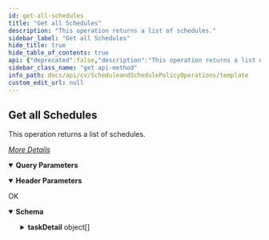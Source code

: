 ```yaml
---
id: get-all-schedules
title: "Get all Schedules"
description: "This operation returns a list of schedules."
sidebar_label: "Get all Schedules"
hide_title: true
hide_table_of_contents: true
api: {"deprecated":false,"description":"This operation returns a list of schedules.\n\n[_More Details_](http://documentation.commvault.com/commvault/v11/article?p=features/rest_api/operations/get_schedules.htm)\n","operationId":"Get all Schedules","parameters":[{"description":"","explode":true,"in":"query","name":"clientId","schema":{"example":"{{clientId}}","type":"string"}},{"description":"","in":"header","name":"Authtoken","required":true,"schema":{"example":"{{TOKEN}}","type":"string"}},{"schema":{"type":"string"},"in":"query","name":"storagepolicyId"}],"tags":["Schedule and Schedule Policy Operations"],"responses":{"200":{"description":"OK","content":{"application/json":{"schema":{"type":"object","properties":{"taskDetail":{"type":"array","items":{"type":"object","properties":{"taskOperation":{"type":"integer"},"associations":{"type":"array","items":{"type":"object","properties":{"srmReportSet":{"type":"integer"},"type":{"type":"integer"},"srmTemplateId":{"type":"integer"},"subclientId":{"type":"integer"},"clientGroupId":{"type":"integer"},"storagePolicyId":{"type":"integer"},"copyId":{"type":"integer"},"applicationId":{"type":"integer"},"backupsetId":{"type":"integer"},"instanceId":{"type":"integer"},"srmReportType":{"type":"integer"},"sidbStoreId":{"type":"integer"},"clientSidePackage":{"type":"boolean"},"clientId":{"type":"integer"},"sidbStoreName":{"type":"string"},"copyName":{"type":"string"},"agentlessPolicyId":{"type":"integer"},"mediaAgentId":{"type":"integer"},"_type_":{"type":"integer"},"appName":{"type":"string"},"consumeLicense":{"type":"boolean"},"flags":{"type":"object","properties":{"exclude":{"type":"boolean"}}}}}},"task":{"type":"object","properties":{"GUID":{"type":"string"},"description":{"type":"string"},"ownerId":{"type":"integer"},"runUserId":{"type":"integer"},"taskType":{"type":"integer"},"ownerName":{"type":"string"},"policyType":{"type":"integer"},"taskName":{"type":"string"},"alertId":{"type":"integer"},"taskId":{"type":"integer"},"taskFlags":{"type":"object","properties":{"isEZOperation":{"type":"boolean"},"uninstalled":{"type":"boolean"},"disabled":{"type":"boolean"}}},"originalCC":{"type":"object","properties":{"commCellId":{"type":"integer"}}}}},"appGroup":{"type":"object","properties":{}},"subTasks":{"type":"array","items":{"type":"object","properties":{"relativeTime":{"type":"integer"},"subTaskOperation":{"type":"integer"},"subTask":{"type":"object","properties":{"subTaskOrder":{"type":"integer"},"subTaskType":{"type":"integer"},"flags":{"type":"integer"},"operationType":{"type":"integer"},"subTaskId":{"type":"integer"}}},"pattern":{"type":"object","properties":{"active_end_occurence":{"type":"integer"},"freq_subday_interval":{"type":"integer"},"freq_type":{"type":"integer"},"patternId":{"type":"integer"},"flags":{"type":"integer"},"description":{"type":"string"},"active_end_time":{"type":"integer"},"skipOccurence":{"type":"integer"},"skipDayNumber":{"type":"integer"},"active_start_time":{"type":"integer"},"freq_restart_interval":{"type":"integer"},"active_start_date":{"type":"integer"},"freq_interval":{"type":"integer"},"freq_relative_interval":{"type":"integer"},"freq_recurrence_factor":{"type":"integer"},"calendar":{"type":"object","properties":{"calendarId":{"type":"integer"}}},"timeZone":{"type":"object","properties":{"TimeZoneID":{"type":"integer"}}}}},"options":{"type":"object","properties":{"backupOpts":{"type":"object","properties":{"mediaOpt":{"type":"object","properties":{"auxcopyJobOption":{"type":"object","properties":{"maxNumberOfStreams":{"type":"integer"},"useMaximumStreams":{"type":"boolean"}}}}}}},"adminOpts":{"type":"object","properties":{"archiveCheckOption":{"type":"object","properties":{"ddbVerificationLevel":{"type":"integer"},"jobsToVerify":{"type":"integer"},"allCopies":{"type":"boolean"},"backupLevel":{"type":"integer"}}}}}}}}}}}}}},"x-examples":{"Example 1":{"taskDetail":[{"taskOperation":1,"associations":[{"srmReportSet":0,"type":0,"srmTemplateId":0,"subclientId":0,"clientGroupId":0,"storagePolicyId":0,"copyId":0,"applicationId":0,"backupsetId":0,"instanceId":0,"srmReportType":0,"sidbStoreId":0,"clientSidePackage":true,"clientId":0,"sidbStoreName":"N/A","copyName":"DUMMY","agentlessPolicyId":0,"mediaAgentId":0,"_type_":155,"appName":"Default Application Type Name","consumeLicense":true,"flags":{"exclude":false}}],"task":{"GUID":"9BE7A700-FE5D-4392-B78B-481B4AFC4F89","description":"System created schedule policy for DDB Verification","ownerId":1,"runUserId":1,"taskType":4,"ownerName":"testadmin","policyType":11,"taskName":"System Created DDB Verification schedule policy","alertId":0,"taskId":13,"taskFlags":{"isEZOperation":false,"uninstalled":false,"disabled":false},"originalCC":{"commCellId":2}},"appGroup":{},"subTasks":[{"relativeTime":32787,"subTaskOperation":1,"subTask":{"subTaskOrder":0,"subTaskType":1,"flags":4096,"operationType":4007,"subTaskId":14},"pattern":{"active_end_occurence":0,"freq_subday_interval":86400,"freq_type":4,"patternId":13,"flags":0,"description":"Every day at 11:00 AM and repeats every 24 hr(s) 0 min(s) until 12:00 AM","active_end_time":86340,"skipOccurence":0,"skipDayNumber":0,"active_start_time":39600,"freq_restart_interval":0,"active_start_date":1473897600,"freq_interval":1,"freq_relative_interval":0,"freq_recurrence_factor":1,"calendar":{"calendarId":1},"timeZone":{"TimeZoneID":1000}},"options":{"backupOpts":{"mediaOpt":{"auxcopyJobOption":{"maxNumberOfStreams":0,"useMaximumStreams":true}}},"adminOpts":{"archiveCheckOption":{"ddbVerificationLevel":3,"jobsToVerify":0,"allCopies":true,"backupLevel":2}}}}]}]}}},"examples":{"Schedules - This request returns all of the schedules for a client.":{"value":{"taskDetail":[{"taskOperation":1,"associations":[{"srmReportSet":0,"type":0,"srmTemplateId":0,"subclientId":0,"clientGroupId":0,"storagePolicyId":0,"copyId":0,"applicationId":0,"backupsetId":0,"instanceId":0,"srmReportType":0,"sidbStoreId":0,"clientSidePackage":true,"clientId":0,"sidbStoreName":"N/A","copyName":"DUMMY","agentlessPolicyId":0,"mediaAgentId":0,"_type_":155,"appName":"Default Application Type Name","consumeLicense":true,"flags":{"exclude":false}}],"task":{"GUID":"9BE7A700-FE5D-4392-B78B-481B4AFC4F89","description":"System created schedule policy for DDB Verification","ownerId":1,"runUserId":1,"taskType":4,"ownerName":"testadmin","policyType":11,"taskName":"System Created DDB Verification schedule policy","alertId":0,"taskId":13,"taskFlags":{"isEZOperation":false,"uninstalled":false,"disabled":false},"originalCC":{"commCellId":2}},"appGroup":{},"subTasks":[{"relativeTime":32787,"subTaskOperation":1,"subTask":{"subTaskOrder":0,"subTaskType":1,"flags":4096,"operationType":4007,"subTaskId":14},"pattern":{"active_end_occurence":0,"freq_subday_interval":86400,"freq_type":4,"patternId":13,"flags":0,"description":"Every day at 11:00 AM and repeats every 24 hr(s) 0 min(s) until 12:00 AM","active_end_time":86340,"skipOccurence":0,"skipDayNumber":0,"active_start_time":39600,"freq_restart_interval":0,"active_start_date":1473897600,"freq_interval":1,"freq_relative_interval":0,"freq_recurrence_factor":1,"calendar":{"calendarId":1},"timeZone":{"TimeZoneID":1000}},"options":{"backupOpts":{"mediaOpt":{"auxcopyJobOption":{"maxNumberOfStreams":0,"useMaximumStreams":true}}},"adminOpts":{"archiveCheckOption":{"ddbVerificationLevel":3,"jobsToVerify":0,"allCopies":true,"backupLevel":2}}}}]}]}}}}}}},"method":"get","path":"/Schedules","servers":[{"url":"http://{hostname}/webconsole/api","variables":{"hostname":{"default":"localhost","description":"Webconsole"}}}],"info":{"title":"Template","contact":{},"version":"1.0","description":"Template"},"postman":{"name":"Get all Schedules","description":{"content":"This operation returns a list of schedules.\n\n[_More Details_](http://documentation.commvault.com/commvault/v11/article?p=features/rest_api/operations/get_schedules.htm)\n","type":"text/plain"},"url":{"path":["Schedules"],"host":["{{baseUrl}}"],"query":[{"disabled":false,"key":"clientId","value":""},{"disabled":false,"key":"storagepolicyId","value":""}],"variable":[]},"header":[{"disabled":false,"description":{"content":"(Required) ","type":"text/plain"},"key":"Authtoken","value":""},{"key":"Accept","value":"application/json"}],"method":"GET"}}
sidebar_class_name: "get api-method"
info_path: docs/api/cv/ScheduleandSchedulePolicyOperations/template
custom_edit_url: null
---
```



## Get all Schedules



This operation returns a list of schedules.

[_More Details_](http://documentation.commvault.com/commvault/v11/article?p=features/rest_api/operations/get_schedules.htm)


<details style={{"marginBottom":"1rem"}} data-collapsed={false} open={true}><summary style={{}}><strong>Query Parameters</strong></summary><div><ul><ParamsItem className={"paramsItem"} param={{"description":"","explode":true,"in":"query","name":"clientId","schema":{"example":"{{clientId}}","type":"string"}}}></ParamsItem><ParamsItem className={"paramsItem"} param={{"schema":{"type":"string"},"in":"query","name":"storagepolicyId"}}></ParamsItem></ul></div></details><details style={{"marginBottom":"1rem"}} data-collapsed={false} open={true}><summary style={{}}><strong>Header Parameters</strong></summary><div><ul><ParamsItem className={"paramsItem"} param={{"description":"","in":"header","name":"Authtoken","required":true,"schema":{"example":"{{TOKEN}}","type":"string"}}}></ParamsItem></ul></div></details><div><ApiTabs><TabItem label={"200"} value={"200"}><div>

OK

</div><div><MimeTabs schemaType={"response"}><TabItem label={"application/json"} value={"application/json"}><SchemaTabs><TabItem label={"Schema"} value={"Schema"}><details style={{}} data-collapsed={false} open={true}><summary style={{"textAlign":"left"}}><strong>Schema</strong></summary><div style={{"textAlign":"left","marginLeft":"1rem"}}></div><ul style={{"marginLeft":"1rem"}}><SchemaItem collapsible={true} className={"schemaItem"}><details style={{}}><summary style={{}}><strong>taskDetail</strong><span style={{"opacity":"0.6"}}> object[]</span></summary><div style={{"marginLeft":"1rem"}}><SchemaItem collapsible={false} name={"taskOperation"} required={false} deprecated={undefined} schemaDescription={undefined} schemaName={"integer"} qualifierMessage={undefined} defaultValue={undefined}></SchemaItem><SchemaItem collapsible={true} className={"schemaItem"}><details style={{}}><summary style={{}}><strong>associations</strong><span style={{"opacity":"0.6"}}> object[]</span></summary><div style={{"marginLeft":"1rem"}}><SchemaItem collapsible={false} name={"srmReportSet"} required={false} deprecated={undefined} schemaDescription={undefined} schemaName={"integer"} qualifierMessage={undefined} defaultValue={undefined}></SchemaItem><SchemaItem collapsible={false} name={"type"} required={false} deprecated={undefined} schemaDescription={undefined} schemaName={"integer"} qualifierMessage={undefined} defaultValue={undefined}></SchemaItem><SchemaItem collapsible={false} name={"srmTemplateId"} required={false} deprecated={undefined} schemaDescription={undefined} schemaName={"integer"} qualifierMessage={undefined} defaultValue={undefined}></SchemaItem><SchemaItem collapsible={false} name={"subclientId"} required={false} deprecated={undefined} schemaDescription={undefined} schemaName={"integer"} qualifierMessage={undefined} defaultValue={undefined}></SchemaItem><SchemaItem collapsible={false} name={"clientGroupId"} required={false} deprecated={undefined} schemaDescription={undefined} schemaName={"integer"} qualifierMessage={undefined} defaultValue={undefined}></SchemaItem><SchemaItem collapsible={false} name={"storagePolicyId"} required={false} deprecated={undefined} schemaDescription={undefined} schemaName={"integer"} qualifierMessage={undefined} defaultValue={undefined}></SchemaItem><SchemaItem collapsible={false} name={"copyId"} required={false} deprecated={undefined} schemaDescription={undefined} schemaName={"integer"} qualifierMessage={undefined} defaultValue={undefined}></SchemaItem><SchemaItem collapsible={false} name={"applicationId"} required={false} deprecated={undefined} schemaDescription={undefined} schemaName={"integer"} qualifierMessage={undefined} defaultValue={undefined}></SchemaItem><SchemaItem collapsible={false} name={"backupsetId"} required={false} deprecated={undefined} schemaDescription={undefined} schemaName={"integer"} qualifierMessage={undefined} defaultValue={undefined}></SchemaItem><SchemaItem collapsible={false} name={"instanceId"} required={false} deprecated={undefined} schemaDescription={undefined} schemaName={"integer"} qualifierMessage={undefined} defaultValue={undefined}></SchemaItem><SchemaItem collapsible={false} name={"srmReportType"} required={false} deprecated={undefined} schemaDescription={undefined} schemaName={"integer"} qualifierMessage={undefined} defaultValue={undefined}></SchemaItem><SchemaItem collapsible={false} name={"sidbStoreId"} required={false} deprecated={undefined} schemaDescription={undefined} schemaName={"integer"} qualifierMessage={undefined} defaultValue={undefined}></SchemaItem><SchemaItem collapsible={false} name={"clientSidePackage"} required={false} deprecated={undefined} schemaDescription={undefined} schemaName={"boolean"} qualifierMessage={undefined} defaultValue={undefined}></SchemaItem><SchemaItem collapsible={false} name={"clientId"} required={false} deprecated={undefined} schemaDescription={undefined} schemaName={"integer"} qualifierMessage={undefined} defaultValue={undefined}></SchemaItem><SchemaItem collapsible={false} name={"sidbStoreName"} required={false} deprecated={undefined} schemaDescription={undefined} schemaName={"string"} qualifierMessage={undefined} defaultValue={undefined}></SchemaItem><SchemaItem collapsible={false} name={"copyName"} required={false} deprecated={undefined} schemaDescription={undefined} schemaName={"string"} qualifierMessage={undefined} defaultValue={undefined}></SchemaItem><SchemaItem collapsible={false} name={"agentlessPolicyId"} required={false} deprecated={undefined} schemaDescription={undefined} schemaName={"integer"} qualifierMessage={undefined} defaultValue={undefined}></SchemaItem><SchemaItem collapsible={false} name={"mediaAgentId"} required={false} deprecated={undefined} schemaDescription={undefined} schemaName={"integer"} qualifierMessage={undefined} defaultValue={undefined}></SchemaItem><SchemaItem collapsible={false} name={"_type_"} required={false} deprecated={undefined} schemaDescription={undefined} schemaName={"integer"} qualifierMessage={undefined} defaultValue={undefined}></SchemaItem><SchemaItem collapsible={false} name={"appName"} required={false} deprecated={undefined} schemaDescription={undefined} schemaName={"string"} qualifierMessage={undefined} defaultValue={undefined}></SchemaItem><SchemaItem collapsible={false} name={"consumeLicense"} required={false} deprecated={undefined} schemaDescription={undefined} schemaName={"boolean"} qualifierMessage={undefined} defaultValue={undefined}></SchemaItem><SchemaItem collapsible={true} className={"schemaItem"}><details style={{}}><summary style={{}}><strong>flags</strong><span style={{"opacity":"0.6"}}> object</span></summary><div style={{"marginLeft":"1rem"}}><SchemaItem collapsible={false} name={"exclude"} required={false} deprecated={undefined} schemaDescription={undefined} schemaName={"boolean"} qualifierMessage={undefined} defaultValue={undefined}></SchemaItem></div></details></SchemaItem></div></details></SchemaItem><SchemaItem collapsible={true} className={"schemaItem"}><details style={{}}><summary style={{}}><strong>task</strong><span style={{"opacity":"0.6"}}> object</span></summary><div style={{"marginLeft":"1rem"}}><SchemaItem collapsible={false} name={"GUID"} required={false} deprecated={undefined} schemaDescription={undefined} schemaName={"string"} qualifierMessage={undefined} defaultValue={undefined}></SchemaItem><SchemaItem collapsible={false} name={"description"} required={false} deprecated={undefined} schemaDescription={undefined} schemaName={"string"} qualifierMessage={undefined} defaultValue={undefined}></SchemaItem><SchemaItem collapsible={false} name={"ownerId"} required={false} deprecated={undefined} schemaDescription={undefined} schemaName={"integer"} qualifierMessage={undefined} defaultValue={undefined}></SchemaItem><SchemaItem collapsible={false} name={"runUserId"} required={false} deprecated={undefined} schemaDescription={undefined} schemaName={"integer"} qualifierMessage={undefined} defaultValue={undefined}></SchemaItem><SchemaItem collapsible={false} name={"taskType"} required={false} deprecated={undefined} schemaDescription={undefined} schemaName={"integer"} qualifierMessage={undefined} defaultValue={undefined}></SchemaItem><SchemaItem collapsible={false} name={"ownerName"} required={false} deprecated={undefined} schemaDescription={undefined} schemaName={"string"} qualifierMessage={undefined} defaultValue={undefined}></SchemaItem><SchemaItem collapsible={false} name={"policyType"} required={false} deprecated={undefined} schemaDescription={undefined} schemaName={"integer"} qualifierMessage={undefined} defaultValue={undefined}></SchemaItem><SchemaItem collapsible={false} name={"taskName"} required={false} deprecated={undefined} schemaDescription={undefined} schemaName={"string"} qualifierMessage={undefined} defaultValue={undefined}></SchemaItem><SchemaItem collapsible={false} name={"alertId"} required={false} deprecated={undefined} schemaDescription={undefined} schemaName={"integer"} qualifierMessage={undefined} defaultValue={undefined}></SchemaItem><SchemaItem collapsible={false} name={"taskId"} required={false} deprecated={undefined} schemaDescription={undefined} schemaName={"integer"} qualifierMessage={undefined} defaultValue={undefined}></SchemaItem><SchemaItem collapsible={true} className={"schemaItem"}><details style={{}}><summary style={{}}><strong>taskFlags</strong><span style={{"opacity":"0.6"}}> object</span></summary><div style={{"marginLeft":"1rem"}}><SchemaItem collapsible={false} name={"isEZOperation"} required={false} deprecated={undefined} schemaDescription={undefined} schemaName={"boolean"} qualifierMessage={undefined} defaultValue={undefined}></SchemaItem><SchemaItem collapsible={false} name={"uninstalled"} required={false} deprecated={undefined} schemaDescription={undefined} schemaName={"boolean"} qualifierMessage={undefined} defaultValue={undefined}></SchemaItem><SchemaItem collapsible={false} name={"disabled"} required={false} deprecated={undefined} schemaDescription={undefined} schemaName={"boolean"} qualifierMessage={undefined} defaultValue={undefined}></SchemaItem></div></details></SchemaItem><SchemaItem collapsible={true} className={"schemaItem"}><details style={{}}><summary style={{}}><strong>originalCC</strong><span style={{"opacity":"0.6"}}> object</span></summary><div style={{"marginLeft":"1rem"}}><SchemaItem collapsible={false} name={"commCellId"} required={false} deprecated={undefined} schemaDescription={undefined} schemaName={"integer"} qualifierMessage={undefined} defaultValue={undefined}></SchemaItem></div></details></SchemaItem></div></details></SchemaItem><SchemaItem collapsible={true} className={"schemaItem"}><details style={{}}><summary style={{}}><strong>appGroup</strong><span style={{"opacity":"0.6"}}> object</span></summary><div style={{"marginLeft":"1rem"}}></div></details></SchemaItem><SchemaItem collapsible={true} className={"schemaItem"}><details style={{}}><summary style={{}}><strong>subTasks</strong><span style={{"opacity":"0.6"}}> object[]</span></summary><div style={{"marginLeft":"1rem"}}><SchemaItem collapsible={false} name={"relativeTime"} required={false} deprecated={undefined} schemaDescription={undefined} schemaName={"integer"} qualifierMessage={undefined} defaultValue={undefined}></SchemaItem><SchemaItem collapsible={false} name={"subTaskOperation"} required={false} deprecated={undefined} schemaDescription={undefined} schemaName={"integer"} qualifierMessage={undefined} defaultValue={undefined}></SchemaItem><SchemaItem collapsible={true} className={"schemaItem"}><details style={{}}><summary style={{}}><strong>subTask</strong><span style={{"opacity":"0.6"}}> object</span></summary><div style={{"marginLeft":"1rem"}}><SchemaItem collapsible={false} name={"subTaskOrder"} required={false} deprecated={undefined} schemaDescription={undefined} schemaName={"integer"} qualifierMessage={undefined} defaultValue={undefined}></SchemaItem><SchemaItem collapsible={false} name={"subTaskType"} required={false} deprecated={undefined} schemaDescription={undefined} schemaName={"integer"} qualifierMessage={undefined} defaultValue={undefined}></SchemaItem><SchemaItem collapsible={false} name={"flags"} required={false} deprecated={undefined} schemaDescription={undefined} schemaName={"integer"} qualifierMessage={undefined} defaultValue={undefined}></SchemaItem><SchemaItem collapsible={false} name={"operationType"} required={false} deprecated={undefined} schemaDescription={undefined} schemaName={"integer"} qualifierMessage={undefined} defaultValue={undefined}></SchemaItem><SchemaItem collapsible={false} name={"subTaskId"} required={false} deprecated={undefined} schemaDescription={undefined} schemaName={"integer"} qualifierMessage={undefined} defaultValue={undefined}></SchemaItem></div></details></SchemaItem><SchemaItem collapsible={true} className={"schemaItem"}><details style={{}}><summary style={{}}><strong>pattern</strong><span style={{"opacity":"0.6"}}> object</span></summary><div style={{"marginLeft":"1rem"}}><SchemaItem collapsible={false} name={"active_end_occurence"} required={false} deprecated={undefined} schemaDescription={undefined} schemaName={"integer"} qualifierMessage={undefined} defaultValue={undefined}></SchemaItem><SchemaItem collapsible={false} name={"freq_subday_interval"} required={false} deprecated={undefined} schemaDescription={undefined} schemaName={"integer"} qualifierMessage={undefined} defaultValue={undefined}></SchemaItem><SchemaItem collapsible={false} name={"freq_type"} required={false} deprecated={undefined} schemaDescription={undefined} schemaName={"integer"} qualifierMessage={undefined} defaultValue={undefined}></SchemaItem><SchemaItem collapsible={false} name={"patternId"} required={false} deprecated={undefined} schemaDescription={undefined} schemaName={"integer"} qualifierMessage={undefined} defaultValue={undefined}></SchemaItem><SchemaItem collapsible={false} name={"flags"} required={false} deprecated={undefined} schemaDescription={undefined} schemaName={"integer"} qualifierMessage={undefined} defaultValue={undefined}></SchemaItem><SchemaItem collapsible={false} name={"description"} required={false} deprecated={undefined} schemaDescription={undefined} schemaName={"string"} qualifierMessage={undefined} defaultValue={undefined}></SchemaItem><SchemaItem collapsible={false} name={"active_end_time"} required={false} deprecated={undefined} schemaDescription={undefined} schemaName={"integer"} qualifierMessage={undefined} defaultValue={undefined}></SchemaItem><SchemaItem collapsible={false} name={"skipOccurence"} required={false} deprecated={undefined} schemaDescription={undefined} schemaName={"integer"} qualifierMessage={undefined} defaultValue={undefined}></SchemaItem><SchemaItem collapsible={false} name={"skipDayNumber"} required={false} deprecated={undefined} schemaDescription={undefined} schemaName={"integer"} qualifierMessage={undefined} defaultValue={undefined}></SchemaItem><SchemaItem collapsible={false} name={"active_start_time"} required={false} deprecated={undefined} schemaDescription={undefined} schemaName={"integer"} qualifierMessage={undefined} defaultValue={undefined}></SchemaItem><SchemaItem collapsible={false} name={"freq_restart_interval"} required={false} deprecated={undefined} schemaDescription={undefined} schemaName={"integer"} qualifierMessage={undefined} defaultValue={undefined}></SchemaItem><SchemaItem collapsible={false} name={"active_start_date"} required={false} deprecated={undefined} schemaDescription={undefined} schemaName={"integer"} qualifierMessage={undefined} defaultValue={undefined}></SchemaItem><SchemaItem collapsible={false} name={"freq_interval"} required={false} deprecated={undefined} schemaDescription={undefined} schemaName={"integer"} qualifierMessage={undefined} defaultValue={undefined}></SchemaItem><SchemaItem collapsible={false} name={"freq_relative_interval"} required={false} deprecated={undefined} schemaDescription={undefined} schemaName={"integer"} qualifierMessage={undefined} defaultValue={undefined}></SchemaItem><SchemaItem collapsible={false} name={"freq_recurrence_factor"} required={false} deprecated={undefined} schemaDescription={undefined} schemaName={"integer"} qualifierMessage={undefined} defaultValue={undefined}></SchemaItem><SchemaItem collapsible={true} className={"schemaItem"}><details style={{}}><summary style={{}}><strong>calendar</strong><span style={{"opacity":"0.6"}}> object</span></summary><div style={{"marginLeft":"1rem"}}><SchemaItem collapsible={false} name={"calendarId"} required={false} deprecated={undefined} schemaDescription={undefined} schemaName={"integer"} qualifierMessage={undefined} defaultValue={undefined}></SchemaItem></div></details></SchemaItem><SchemaItem collapsible={true} className={"schemaItem"}><details style={{}}><summary style={{}}><strong>timeZone</strong><span style={{"opacity":"0.6"}}> object</span></summary><div style={{"marginLeft":"1rem"}}><SchemaItem collapsible={false} name={"TimeZoneID"} required={false} deprecated={undefined} schemaDescription={undefined} schemaName={"integer"} qualifierMessage={undefined} defaultValue={undefined}></SchemaItem></div></details></SchemaItem></div></details></SchemaItem><SchemaItem collapsible={true} className={"schemaItem"}><details style={{}}><summary style={{}}><strong>options</strong><span style={{"opacity":"0.6"}}> object</span></summary><div style={{"marginLeft":"1rem"}}><SchemaItem collapsible={true} className={"schemaItem"}><details style={{}}><summary style={{}}><strong>backupOpts</strong><span style={{"opacity":"0.6"}}> object</span></summary><div style={{"marginLeft":"1rem"}}><SchemaItem collapsible={true} className={"schemaItem"}><details style={{}}><summary style={{}}><strong>mediaOpt</strong><span style={{"opacity":"0.6"}}> object</span></summary><div style={{"marginLeft":"1rem"}}><SchemaItem collapsible={true} className={"schemaItem"}><details style={{}}><summary style={{}}><strong>auxcopyJobOption</strong><span style={{"opacity":"0.6"}}> object</span></summary><div style={{"marginLeft":"1rem"}}><SchemaItem collapsible={false} name={"maxNumberOfStreams"} required={false} deprecated={undefined} schemaDescription={undefined} schemaName={"integer"} qualifierMessage={undefined} defaultValue={undefined}></SchemaItem><SchemaItem collapsible={false} name={"useMaximumStreams"} required={false} deprecated={undefined} schemaDescription={undefined} schemaName={"boolean"} qualifierMessage={undefined} defaultValue={undefined}></SchemaItem></div></details></SchemaItem></div></details></SchemaItem></div></details></SchemaItem><SchemaItem collapsible={true} className={"schemaItem"}><details style={{}}><summary style={{}}><strong>adminOpts</strong><span style={{"opacity":"0.6"}}> object</span></summary><div style={{"marginLeft":"1rem"}}><SchemaItem collapsible={true} className={"schemaItem"}><details style={{}}><summary style={{}}><strong>archiveCheckOption</strong><span style={{"opacity":"0.6"}}> object</span></summary><div style={{"marginLeft":"1rem"}}><SchemaItem collapsible={false} name={"ddbVerificationLevel"} required={false} deprecated={undefined} schemaDescription={undefined} schemaName={"integer"} qualifierMessage={undefined} defaultValue={undefined}></SchemaItem><SchemaItem collapsible={false} name={"jobsToVerify"} required={false} deprecated={undefined} schemaDescription={undefined} schemaName={"integer"} qualifierMessage={undefined} defaultValue={undefined}></SchemaItem><SchemaItem collapsible={false} name={"allCopies"} required={false} deprecated={undefined} schemaDescription={undefined} schemaName={"boolean"} qualifierMessage={undefined} defaultValue={undefined}></SchemaItem><SchemaItem collapsible={false} name={"backupLevel"} required={false} deprecated={undefined} schemaDescription={undefined} schemaName={"integer"} qualifierMessage={undefined} defaultValue={undefined}></SchemaItem></div></details></SchemaItem></div></details></SchemaItem></div></details></SchemaItem></div></details></SchemaItem></div></details></SchemaItem></ul></details></TabItem><TabItem label={"Example (from schema)"} value={"Example (from schema)"}><ResponseSamples responseExample={"{\n  \"taskDetail\": [\n    {\n      \"taskOperation\": 0,\n      \"associations\": [\n        {\n          \"srmReportSet\": 0,\n          \"type\": 0,\n          \"srmTemplateId\": 0,\n          \"subclientId\": 0,\n          \"clientGroupId\": 0,\n          \"storagePolicyId\": 0,\n          \"copyId\": 0,\n          \"applicationId\": 0,\n          \"backupsetId\": 0,\n          \"instanceId\": 0,\n          \"srmReportType\": 0,\n          \"sidbStoreId\": 0,\n          \"clientSidePackage\": true,\n          \"clientId\": 0,\n          \"sidbStoreName\": \"string\",\n          \"copyName\": \"string\",\n          \"agentlessPolicyId\": 0,\n          \"mediaAgentId\": 0,\n          \"_type_\": 0,\n          \"appName\": \"string\",\n          \"consumeLicense\": true,\n          \"flags\": {\n            \"exclude\": true\n          }\n        }\n      ],\n      \"task\": {\n        \"GUID\": \"string\",\n        \"description\": \"string\",\n        \"ownerId\": 0,\n        \"runUserId\": 0,\n        \"taskType\": 0,\n        \"ownerName\": \"string\",\n        \"policyType\": 0,\n        \"taskName\": \"string\",\n        \"alertId\": 0,\n        \"taskId\": 0,\n        \"taskFlags\": {\n          \"isEZOperation\": true,\n          \"uninstalled\": true,\n          \"disabled\": true\n        },\n        \"originalCC\": {\n          \"commCellId\": 0\n        }\n      },\n      \"appGroup\": {},\n      \"subTasks\": [\n        {\n          \"relativeTime\": 0,\n          \"subTaskOperation\": 0,\n          \"subTask\": {\n            \"subTaskOrder\": 0,\n            \"subTaskType\": 0,\n            \"flags\": 0,\n            \"operationType\": 0,\n            \"subTaskId\": 0\n          },\n          \"pattern\": {\n            \"active_end_occurence\": 0,\n            \"freq_subday_interval\": 0,\n            \"freq_type\": 0,\n            \"patternId\": 0,\n            \"flags\": 0,\n            \"description\": \"string\",\n            \"active_end_time\": 0,\n            \"skipOccurence\": 0,\n            \"skipDayNumber\": 0,\n            \"active_start_time\": 0,\n            \"freq_restart_interval\": 0,\n            \"active_start_date\": 0,\n            \"freq_interval\": 0,\n            \"freq_relative_interval\": 0,\n            \"freq_recurrence_factor\": 0,\n            \"calendar\": {\n              \"calendarId\": 0\n            },\n            \"timeZone\": {\n              \"TimeZoneID\": 0\n            }\n          },\n          \"options\": {\n            \"backupOpts\": {\n              \"mediaOpt\": {\n                \"auxcopyJobOption\": {\n                  \"maxNumberOfStreams\": 0,\n                  \"useMaximumStreams\": true\n                }\n              }\n            },\n            \"adminOpts\": {\n              \"archiveCheckOption\": {\n                \"ddbVerificationLevel\": 0,\n                \"jobsToVerify\": 0,\n                \"allCopies\": true,\n                \"backupLevel\": 0\n              }\n            }\n          }\n        }\n      ]\n    }\n  ]\n}"} language={"json"}></ResponseSamples></TabItem><TabItem label={" Schedules -  This request returns all of the schedules for a client."} value={" Schedules -  This request returns all of the schedules for a client."}><ResponseSamples responseExample={"{\n  \"taskDetail\": [\n    {\n      \"taskOperation\": 1,\n      \"associations\": [\n        {\n          \"srmReportSet\": 0,\n          \"type\": 0,\n          \"srmTemplateId\": 0,\n          \"subclientId\": 0,\n          \"clientGroupId\": 0,\n          \"storagePolicyId\": 0,\n          \"copyId\": 0,\n          \"applicationId\": 0,\n          \"backupsetId\": 0,\n          \"instanceId\": 0,\n          \"srmReportType\": 0,\n          \"sidbStoreId\": 0,\n          \"clientSidePackage\": true,\n          \"clientId\": 0,\n          \"sidbStoreName\": \"N/A\",\n          \"copyName\": \"DUMMY\",\n          \"agentlessPolicyId\": 0,\n          \"mediaAgentId\": 0,\n          \"_type_\": 155,\n          \"appName\": \"Default Application Type Name\",\n          \"consumeLicense\": true,\n          \"flags\": {\n            \"exclude\": false\n          }\n        }\n      ],\n      \"task\": {\n        \"GUID\": \"9BE7A700-FE5D-4392-B78B-481B4AFC4F89\",\n        \"description\": \"System created schedule policy for DDB Verification\",\n        \"ownerId\": 1,\n        \"runUserId\": 1,\n        \"taskType\": 4,\n        \"ownerName\": \"testadmin\",\n        \"policyType\": 11,\n        \"taskName\": \"System Created DDB Verification schedule policy\",\n        \"alertId\": 0,\n        \"taskId\": 13,\n        \"taskFlags\": {\n          \"isEZOperation\": false,\n          \"uninstalled\": false,\n          \"disabled\": false\n        },\n        \"originalCC\": {\n          \"commCellId\": 2\n        }\n      },\n      \"appGroup\": {},\n      \"subTasks\": [\n        {\n          \"relativeTime\": 32787,\n          \"subTaskOperation\": 1,\n          \"subTask\": {\n            \"subTaskOrder\": 0,\n            \"subTaskType\": 1,\n            \"flags\": 4096,\n            \"operationType\": 4007,\n            \"subTaskId\": 14\n          },\n          \"pattern\": {\n            \"active_end_occurence\": 0,\n            \"freq_subday_interval\": 86400,\n            \"freq_type\": 4,\n            \"patternId\": 13,\n            \"flags\": 0,\n            \"description\": \"Every day at 11:00 AM and repeats every 24 hr(s) 0 min(s) until 12:00 AM\",\n            \"active_end_time\": 86340,\n            \"skipOccurence\": 0,\n            \"skipDayNumber\": 0,\n            \"active_start_time\": 39600,\n            \"freq_restart_interval\": 0,\n            \"active_start_date\": 1473897600,\n            \"freq_interval\": 1,\n            \"freq_relative_interval\": 0,\n            \"freq_recurrence_factor\": 1,\n            \"calendar\": {\n              \"calendarId\": 1\n            },\n            \"timeZone\": {\n              \"TimeZoneID\": 1000\n            }\n          },\n          \"options\": {\n            \"backupOpts\": {\n              \"mediaOpt\": {\n                \"auxcopyJobOption\": {\n                  \"maxNumberOfStreams\": 0,\n                  \"useMaximumStreams\": true\n                }\n              }\n            },\n            \"adminOpts\": {\n              \"archiveCheckOption\": {\n                \"ddbVerificationLevel\": 3,\n                \"jobsToVerify\": 0,\n                \"allCopies\": true,\n                \"backupLevel\": 2\n              }\n            }\n          }\n        }\n      ]\n    }\n  ]\n}"} language={"json"}></ResponseSamples></TabItem></SchemaTabs></TabItem></MimeTabs></div></TabItem></ApiTabs></div>
      